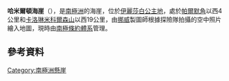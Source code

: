 {{coord|69|44|S|73|56|E|source:GNIS|display=title}}

'''哈米爾頓海崖'''（{{lang-nn|Hamilton Bluff}}），是[[南極洲|南極洲]]的海崖，位於[[伊麗莎白公主地|伊麗莎白公主地]]，處於[[帕爾默角|帕爾默角]]以西4公里和[[卡洛琳米科爾森山|卡洛琳米科爾森山]]以西19公里，由[[挪威|挪威]]製圖師根據探險隊拍攝的空中照片繪入地圖，現時由[[南極條約體系|南極條約體系]]管理。

==參考資料==
{{cite gnis | type = antarid | id = 6285| name = Hamilton Bluff | accessdate = 2012-05-18}}

[[Category:南極洲懸崖|Category:南極洲懸崖]]


{{Antarctica-geo-stub}}